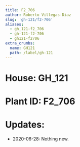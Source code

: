 ```yaml
---
title: F2_706
author: Roberto Villegas-Diaz
slug: 'gh-121/f2-706'
aliases:
  - gh_121-f2_706
  - gh-121-f2-706
  - gh121-f2706
extra_crumbs:
  name: GH121
  path: /label/gh-121
---
```


# **House**: GH_121
# **Plant ID**: F2_706
# **Updates**: 
 - 2020-06-28: Nothing new.
